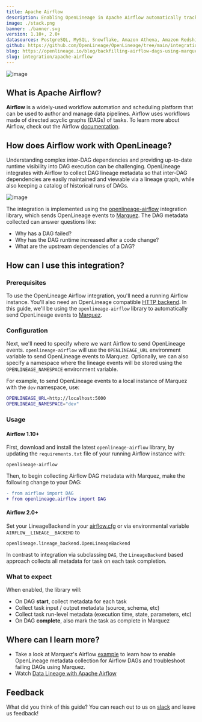 ```yaml
---
title: Apache Airflow
description: Enabling OpenLineage in Apache Airflow automatically tracks metadata about jobs and datasets as DAGs execute.
image: ./stack.png
banner: ./banner.svg
version: 1.10+, 2.0+
datasources: PostgreSQL, MySQL, Snowflake, Amazon Athena, Amazon Redshift, Amazon SageMaker, Amazon S3 Copy, Google BigQuery, Great Expectations, SFTP
github: https://github.com/OpenLineage/OpenLineage/tree/main/integration/airflow
blog: https://openlineage.io/blog/backfilling-airflow-dags-using-marquez/
slug: integration/apache-airflow
---
```


![image](./banner.svg#full-width)

## What is Apache Airflow?

**Airflow** is a widely-used workflow automation and scheduling platform that can be used to author and manage data pipelines. Airflow uses workflows made of directed acyclic graphs (DAGs) of tasks. To learn more about Airflow, check out the Airflow [documentation](https://airflow.apache.org/docs/apache-airflow/stable/index.html).

## How does Airflow work with OpenLineage?

Understanding complex inter-DAG dependencies and providing up-to-date runtime visibility into DAG execution can be challenging. OpenLineage integrates with Airflow to collect DAG lineage metadata so that inter-DAG dependencies are easily maintained and viewable via a lineage graph, while also keeping a catalog of historical runs of DAGs.


![image](./af-schematic.svg)


The integration is implemented using the [openlineage-airflow](https://pypi.org/project/openlineage-airflow)  integration library, which sends OpenLineage events to [Marquez](https://marquezproject.ai). The DAG metadata collected can answer questions like:

* Why has a DAG failed?
* Why has the DAG runtime increased after a code change?
* What are the upstream dependencies of a DAG?


## How can I use this integration?

### Prerequisites

To use the OpenLineage Airflow integration, you'll need a running Airflow instance. You'll also need an OpenLineage compatible [HTTP backend](https://github.com/OpenLineage/OpenLineage#scope). In this guide, we'll be using the `openlineage-airflow` library to automatically send OpenLineage events to [Marquez](https://marquezproject.ai). 

### Configuration

Next, we'll need to specify where we want Airflow to send OpenLineage events. `openlineage-airflow` will use the `OPENLINEAGE_URL` environment variable to send OpenLineage events to Marquez. Optionally, we can also specify a namespace where the lineage events will be stored using the `OPENLINEAGE_NAMESPACE` environment variable.

For example, to send OpenLineage events to a local instance of Marquez with the `dev` namespace, use:

```bash
OPENLINEAGE_URL=http://localhost:5000
OPENLINEAGE_NAMESPACE="dev"
```

### Usage
#### Airflow 1.10+

First, download and install the latest `openlineage-airflow` library, by updating the `requirements.txt` file of your running Airflow instance with: 

```
openlineage-airflow
```

Then, to begin collecting Airflow DAG metadata with Marquez, make the following change to your DAG:

```diff
- from airflow import DAG
+ from openlineage.airflow import DAG
```

#### Airflow 2.0+
Set your LineageBackend in your [airflow.cfg](https://airflow.apache.org/docs/apache-airflow/stable/howto/set-config.html) or via environmental variable `AIRFLOW__LINEAGE__BACKEND` to
```
openlineage.lineage_backend.OpenLineageBackend
```
In contrast to integration via subclassing `DAG`, the `LineageBackend` based approach collects all metadata for task on each task completion.

### What to expect
When enabled, the library will:

* On DAG **start**, collect metadata for each task
* Collect task input / output metadata (source, schema, etc)
* Collect task run-level metadata (execution time, state, parameters, etc)
* On DAG **complete**, also mark the task as complete in Marquez

## Where can I learn more?

* Take a look at Marquez's Airflow [example](https://github.com/MarquezProject/marquez/tree/main/examples/airflow) to learn how to enable OpenLineage metadata collection for Airflow DAGs and troubleshoot failing DAGs using Marquez.
* Watch [Data Lineage with Apache Airflow](https://www.youtube.com/watch?v=dfRetdg9444)

## Feedback

What did you think of this guide? You can reach out to us on [slack](http://bit.ly/OpenLineageSlack) and leave us feedback!  


